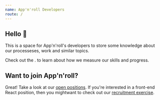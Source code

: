 ```yaml
---
name: App'n'roll Developers
route: /
---
```



## Hello 👋

This is a space for App'n'roll's developers to store some knowledge about our processeses, work and similar topics.

Check out the <Link to="/assessment/" children="assessment guide"/>. to learn about how we measure our skills and progress.

## Want to join App'n'roll?

Great! Take a look at our [open positions](https://www.appnroll.com/careers/). If you're interested
in a front-end React position, then you mightwant to check out our [recruitment exercise](https://github.com/Appnroll/appnroll-recruitment-exercise).

